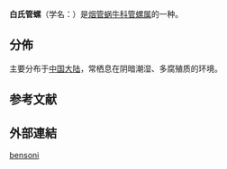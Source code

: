 {{Speciesbox
| genus = Phaedusa
| species = bensoni
| authority = (H. A. Adams, 1870)
}}

'''白氏管螺'''（学名：''{{lang|la|Phaedusa bensoni}}''）是[[烟管蜗牛科|烟管蜗牛科]][[管螺属|管螺属]]的一种{{r|shell_6296}}。

==分佈==
主要分布于[[中国大陆|中国大陆]]{{r|shell_6296}}，常栖息在阴暗潮湿、多腐殖质的环境{{r|shell_6296}}。

==参考文献==
{{reflist|refs=
<ref name="shell_6296">{{cite web
 |url          = http://shell.sinica.edu.tw/chinese/shellbase_detail.php?science_no=6296
 |title        = 国际贝库：白氏管螺
 |publisher    = 台湾贝类资料库
 |access-date  = 2020-02-03
 |language     = zh-hant
 |archive-date = 2016-03-04
 |archive-url  = https://web.archive.org/web/20160304104533/http://shell.sinica.edu.tw/chinese/shellbase_detail.php?science_no=6296
 |dead-url     = no
}}</ref>
}}

==外部連結==
{{Taxonbar}}

[[Category:管螺属|bensoni]]